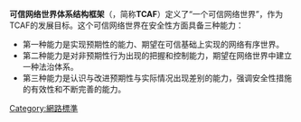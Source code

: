 {{unreferenced|time=2011-04-29T02:34:46+00:00}}
'''可信网络世界体系结构框架'''（{{lang-en|Trusted Cyberworld Architecture Framework}}，简称'''TCAF'''）定义了“一个可信网络世界”，作为TCAF的发展目标。这个可信网络世界在安全性方面具备三种能力：
* 第一种能力是实现预期性的能力、期望在可信基础上实现的网络有序世界。
* 第二种能力是对非预期性行为出现的把握和控制能力，期望在网络世界中建立一种法治体系。
* 第三种能力是认识与改进预期性与实际情况出现差别的能力，强调安全性措施的有效性和不断完善的能力。

[[Category:網路標準|Category:網路標準]]
